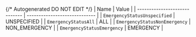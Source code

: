 {/* Autogenerated DO NOT EDIT  */}
| Name                          | Value                         |
| ----------------------------- | ----------------------------- |
| `EmergencyStatusUnspecified`  | UNSPECIFIED                   |
| `EmergencyStatusAll`          | ALL                           |
| `EmergencyStatusNonEmergency` | NON_EMERGENCY                 |
| `EmergencyStatusEmergency`    | EMERGENCY                     |